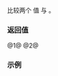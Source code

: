 {{cpp/chrono/title|1=operator==,&lt;=&gt;{{small|(std::chrono::month_day_last)}}}}
{{cpp/chrono/month_day_last/navbar}}
{{dcl begin}}
{{dcl header|chrono}}
{{dcl|num=1|since=c++20|1=
constexpr bool operator==( const std::chrono::month_day_last&amp; x,
                           const std::chrono::month_day_last&amp; y ) noexcept;
}}
{{dcl|num=2|since=c++20|1=
constexpr std::strong_ordering operator&lt;=&gt;( const std::chrono::month_day_last&amp; x,
                                            const std::chrono::month_day_last&amp; y ) noexcept;
}}
{{dcl end}}

比较两个 {{tt|month_day_last}} 值 {{c|x}} 与 {{c|y}}。

{{cpp/note synthesized compare}}

=== 返回值 ===
@1@ {{c|1=x.month() == y.month()}}
@2@ {{c|1=x.month() &lt;=&gt; y.month()}}

=== 示例 ===
{{example
|code=
#include &lt;chrono&gt;
#include &lt;iostream&gt;

int main()
{
    constexpr auto mdl1{std::chrono::February/std::chrono::last};
    constexpr std::chrono::month_day_last mdl2{std::chrono::month(2)};
    std::cout &lt;&lt; std::boolalpha &lt;&lt; (mdl1 == mdl2) &lt;&lt; '\n';

    static_assert(mdl1 &lt;= mdl2);
}
|output=
true
}}

{{langlinks|en|es|ja|ru}}
